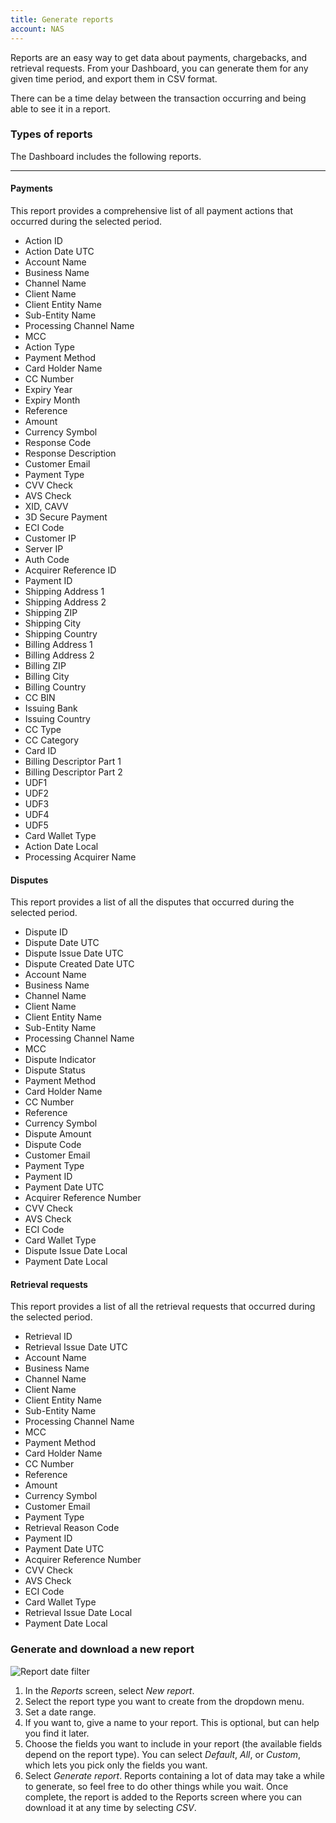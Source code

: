 ```yaml
--- 
title: Generate reports
account: NAS
---
```


Reports are an easy way to get data about payments, chargebacks, and retrieval requests. From your Dashboard, you can generate them for any given time period, and export them in CSV format.

<TipBox variant='note'>

There can be a time delay between the transaction occurring and being able to see it in a report.

</TipBox>


### Types of reports

The Dashboard includes the following reports.

---

#### Payments

This report provides a comprehensive list of all payment actions that occurred during the selected period.

<Accordion title="Columns included in the report">

* Action ID
* Action Date UTC
* Account Name
* Business Name
* Channel Name
* Client Name
* Client Entity Name
* Sub-Entity Name
* Processing Channel Name
* MCC
* Action Type
* Payment Method
* Card Holder Name
* CC Number
* Expiry Year
* Expiry Month
* Reference
* Amount
* Currency Symbol
* Response Code
* Response Description
* Customer Email
* Payment Type
* CVV Check
* AVS Check
* XID, CAVV
* 3D Secure Payment
* ECI Code
* Customer IP
* Server IP
* Auth Code
* Acquirer Reference ID
* Payment ID
* Shipping Address 1
* Shipping Address 2
* Shipping ZIP
* Shipping City
* Shipping Country
* Billing Address 1
* Billing Address 2
* Billing ZIP
* Billing City
* Billing Country
* CC BIN
* Issuing Bank
* Issuing Country
* CC Type
* CC Category
* Card ID
* Billing Descriptor Part 1
* Billing Descriptor Part 2
* UDF1
* UDF2
* UDF3
* UDF4
* UDF5
* Card Wallet Type
* Action Date Local
* Processing Acquirer Name

</Accordion>

#### Disputes

This report provides a list of all the disputes that occurred during the selected period.

<Accordion title="Columns included in the report">

* Dispute ID
* Dispute Date UTC
* Dispute Issue Date UTC
* Dispute Created Date UTC
* Account Name
* Business Name
* Channel Name
* Client Name
* Client Entity Name
* Sub-Entity Name
* Processing Channel Name
* MCC
* Dispute Indicator
* Dispute Status
* Payment Method
* Card Holder Name
* CC Number
* Reference
* Currency Symbol
* Dispute Amount
* Dispute Code
* Customer Email
* Payment Type
* Payment ID
* Payment Date UTC
* Acquirer Reference Number
* CVV Check
* AVS Check
* ECI Code
* Card Wallet Type
* Dispute Issue Date Local
* Payment Date Local

</Accordion>

#### Retrieval requests

This report provides a list of all the retrieval requests that occurred during the selected period.

<Accordion title="Columns included in the report" withBorder={false}>

* Retrieval ID
* Retrieval Issue Date UTC
* Account Name
* Business Name
* Channel Name
* Client Name
* Client Entity Name
* Sub-Entity Name
* Processing Channel Name
* MCC
* Payment Method
* Card Holder Name
* CC Number
* Reference
* Amount
* Currency Symbol
* Customer Email
* Payment Type
* Retrieval Reason Code
* Payment ID
* Payment Date UTC
* Acquirer Reference Number
* CVV Check
* AVS Check
* ECI Code
* Card Wallet Type
* Retrieval Issue Date Local
* Payment Date Local

</Accordion>

### Generate and download a new report

<img src="/NAS/Dashboard/Generate_reports/report_date_filter.png"  alt="Report date filter" />

1. In the _Reports_ screen, select _New report_.
2. Select the report type you want to create from the dropdown menu.
3. Set a date range.
4. If you want to, give a name to your report. This is optional, but can help you find it later.
5. Choose the fields you want to include in your report (the available fields depend on the report type). You can select _Default_, _All_, or _Custom_, which lets you pick only the fields you want.
6. Select _Generate report_. Reports containing a lot of data may take a while to generate, so feel free to do other things while you wait. Once complete, the report is added to the Reports screen where you can download it at any time by selecting _CSV_.


